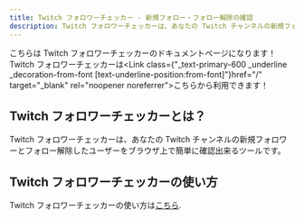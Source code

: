 ```yaml
---
title: Twitch フォロワーチェッカー - 新規フォロー・フォロー解除の確認
description: Twitch フォロワーチェッカーは、あなたの Twitch チャンネルの新規フォロワーとフォロー解除したユーザーをブラウザ上で簡単に確認出来るツールです。
---
```



こちらは Twitch フォロワーチェッカーのドキュメントページになります！  
Twitch フォロワーチェッカーは<Link class={"\_text-primary-600 \_underline \_decoration-from-font [text-underline-position:from-font]"}href="/" target="\_blank" rel="noopener noreferrer">こちら</Link>から利用できます！

## Twitch フォロワーチェッカーとは？

Twitch フォロワーチェッカーは、あなたの Twitch チャンネルの新規フォロワーとフォロー解除したユーザーをブラウザ上で簡単に確認出来るツールです。

## Twitch フォロワーチェッカーの使い方

Twitch フォロワーチェッカーの使い方は[こちら](../ja/how_to_use/).
